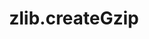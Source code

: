 ---
id: "node_tf_med_017"
questionType: "TRUE_FALSE"
title: "zlib.createGzip"
statement: "zlib.createGzip() returns a readable stream."
difficulty: "MEDIUM"
category: "Node.js"
correctAnswer: false
explanation: "It returns a transform stream that is both readable and writable."
---